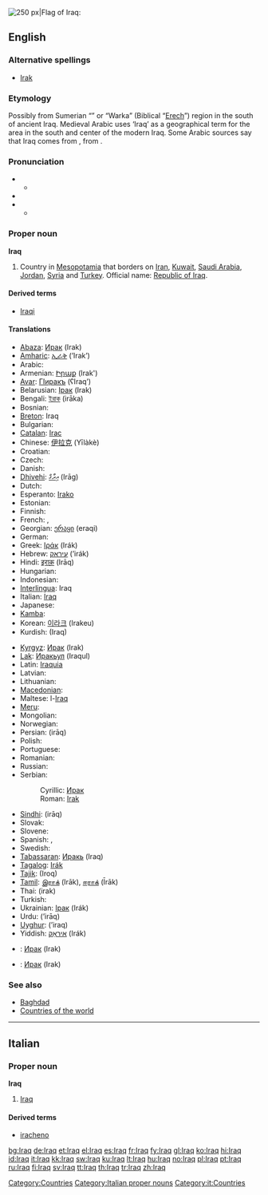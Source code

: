 {{wikipedia}}
[[Image:Flag of Iraq.svg|thumb|right|250 px|Flag of Iraq: {{Arab|[[الله أكبر]]}}]]
{{also|İraq}}
==English==

===Alternative spellings===
* [[Irak]]

===Etymology===
Possibly from Sumerian “{{w|Uruk}}” or “Warka” (Biblical “[[Erech]]”) region in the south of ancient Iraq. Medieval Arabic uses ‘Iraq’ as a geographical term for the area in the south and center of the modern Iraq. Some Arabic sources say that Iraq comes from {{term|عريق||deep-rooted|tr={{IPAchar|ʕarí:q}}|lang=ar|sc=Arab}}, from {{term|عرق||root|tr={{IPAchar|ʕirq}}|lang=ar|sc=Arab}}.

===Pronunciation===
* {{IPA|/ɪrɑːk/}}
** {{rhymes|ɑːk}}
* {{IPA|/ɪræk/}}
* {{IPA|/aɪræk/}}
** {{rhymes|æk}}

===Proper noun===
'''Iraq'''

# Country in [[Mesopotamia]] that borders on [[Iran]], [[Kuwait]], [[Saudi Arabia]], [[Jordan]], [[Syria]] and [[Turkey]]. Official name: [[Republic of Iraq]].

====Derived terms====
* [[Iraqi]]

====Translations====
{{trans-top|country}}
* [[Abaza]]: [[Ирак]] (Irak)
* [[Amharic]]: [[ኢራቅ]] (’Irak’)
* Arabic: {{Arab|[[العراق]]}} {{IPAchar|(al-ʕirāq)}}
* Armenian: [[Իրաք]] (Irak')
* [[Avar]]: [[ГІиракъ]] (ʕIraqʼ)
* Belarusian: [[Ірак]] (Irak) {{m}}
* Bengali: [[ইরাক]] (irāka)
* Bosnian: {{t-|bs|Irak|m}}
* [[Breton]]: Iraq
* Bulgarian: {{t+|bg|Ирак|m|tr=Irák|sc=Cyrl}}
* [[Catalan]]: [[Irac]]
* Chinese: [[伊拉克]] (Yīlàkè)
* Croatian: {{t+|hr|Irak|m|alt=Ìrāk}}
* Czech: {{t-|cs|Irák|m}}
* Danish: {{t-|da|Irak}}
* [[Dhivehi]]: [[އިރާގް]] (Irāg)
* Dutch: {{t+|nl|Irak}}
* Esperanto: [[Irako]]
* Estonian: {{t-|et|Iraak}}
* Finnish: {{t+|fi|Irak}}
* French: {{t+|fr|Iraq|m}}, {{t+|fr|Irak|m}}
* Georgian: [[ერაყი]] (eraqi)
* German: {{t+|de|Irak|m}}
* Greek: [[Ιράκ]] (Irák) {{n}}
* Hebrew: [[עיראק]] (’irák)
* Hindi: [[इराक़]] (Irāq)
* Hungarian: {{t+|hu|Irak}}
* Indonesian: {{t-|id|Irak|xs=Indonesian}}
* [[Interlingua]]: Iraq
* Italian: [[Iraq#Itaian|Iraq]] {{m}}
* Japanese: {{t-|ja|イラク|tr=Iraku|sc=Jpan}}
* [[Kamba]]: {{tø|kam|Iraki}}
* Korean: [[이라크]] (Irakeu)
* Kurdish: {{fa-Arab|[[عێراق]]}} (Iraq)
{{trans-mid}}
* [[Kyrgyz]]: [[Ирак]] (Irak)
* [[Lak]]: [[Иракьул]] (Iraqul)
* Latin: [[Iraquia]] {{f}}
* Latvian: {{t-|lv|Irāka|xs=Latvian}}
* Lithuanian: {{t+|lt|Irakas|xs=Lithuanian}}
* [[Macedonian]]: {{t+|mk|Ирак|m|tr=Írak|sc=Cyrl|xs=Macedonian}}
* Maltese: l-[[Iraq]]
* [[Meru]]: {{tø|mer|Iraki}}
* Mongolian: {{t-|mn|Ирак|tr=Irak|sc=Cyrl|xs=Mongolian}}
* Norwegian: {{t+|no|Irak}}
* Persian: {{fa-Arab|[[عراق]]}} (irāq)
* Polish: {{t+|pl|Irak|m}}
* Portuguese: {{t+|pt|Iraque}}
* Romanian: {{t-|ro|Irak|n}}
* Russian: {{t+|ru|Ирак|m|tr=Irák|sc=Cyrl}}
* Serbian:
*: Cyrillic: [[Ирак#Serbian|Ирак]] {{m}}
*: Roman: [[Irak#Serbian|Irak]] {{m}}
* [[Sindhi]]: {{sd-Arab|[[عراق]]}} (irāq)
* Slovak: {{t-|sk|Irák}}
* Slovene: {{t+|sl|Irak}}
* Spanish: {{t+|es|Iraq|m}}, {{t+|es|Irak|m}}
* Swedish: {{t+|sv|Irak}}
* [[Tabassaran]]: [[Иракь]] (Iraq)
* [[Tagalog]]: [[Irák]]
* [[Tajik]]: {{Cyrl|[[Ироқ]]}} (Iroq)
* [[Tamil]]: [[இராக்]] (Irāk), [[ஈராக்]] (Īrāk)
* Thai: {{Thai|[[อิรัก]]}} (irak)
* Turkish: {{t+|tr|Irak}}
* Ukrainian: [[Ірак]] (Irák) {{m}}
* Urdu: {{ur-Arab|[[عراق]]}} (’irāq)
* [[Uyghur]]: {{ug-Arab|[[ﺋﯩﺮﺍﻕ]]}} (’iraq)
* Yiddish: [[איראַק]] (Irák)
{{trans-bottom}}

{{checktrans-top}}
* {{ttbc|Northern Altai}}: [[Ирак]] (Irak)
{{checktrans-mid}}
* {{ttbc|Southern Altai}}: [[Ирак]] (Irak)
{{checktrans-bottom}}

===See also===
* [[Baghdad]]
* [[Appendix:Countries of the world|Countries of the world]]

[[Category:Countries]]

----

==Italian==
{{wikipedia|lang=it}}

===Proper noun===
'''Iraq''' {{m}}

# [[Iraq#English|Iraq]]

====Derived terms====
* [[iracheno]]

[[Category:Italian proper nouns]]
[[Category:it:Countries]]

[[bg:Iraq]]
[[de:Iraq]]
[[et:Iraq]]
[[el:Iraq]]
[[es:Iraq]]
[[fr:Iraq]]
[[fy:Iraq]]
[[gl:Iraq]]
[[ko:Iraq]]
[[hi:Iraq]]
[[id:Iraq]]
[[it:Iraq]]
[[kk:Iraq]]
[[sw:Iraq]]
[[ku:Iraq]]
[[lt:Iraq]]
[[hu:Iraq]]
[[no:Iraq]]
[[pl:Iraq]]
[[pt:Iraq]]
[[ru:Iraq]]
[[fi:Iraq]]
[[sv:Iraq]]
[[tt:Iraq]]
[[th:Iraq]]
[[tr:Iraq]]
[[zh:Iraq]]